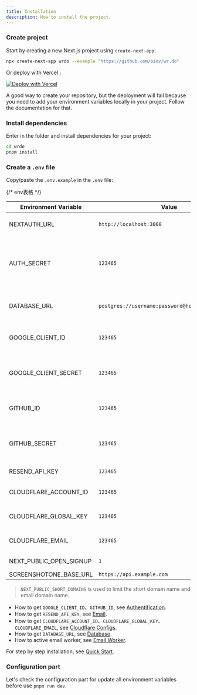 ```yaml
---
title: Installation
description: How to install the project.
---
```


<Steps>

### Create project

Start by creating a new Next.js project using `create-next-app`:

```bash
npx create-next-app wrdo --example "https://github.com/oiov/wr.do"
```

Or deploy with Vercel :

[![Deploy with Vercel](https://vercel.com/button)](https://vercel.com/new/clone?repository-url=https%3A%2F%2Fgithub.com%2Foiov%2Fwr.do)

<Callout type="warning" twClass="mt-4">
  A good way to create your repository, but the deployment will fail because you
  need to add your environment variables locally in your project. Follow the
  documentation for that.
</Callout>

### Install dependencies

Enter in the folder and install dependencies for your project:

```bash
cd wrdo
pnpm install
```

### Create a `.env` file

Copy/paste the `.env.example` in the `.env` file:

{/* env表格 */}

| Environment Variable | Value | Description |
|----------------------|-------|-------------|
| NEXTAUTH_URL | `http://localhost:3000` | The URL of the Next.js application. |
| AUTH_SECRET | `123465` | The secret used to encrypt tokens and email verification hashes. |
| DATABASE_URL | `postgres://username:password@host:port/database` | The path to the postgres database. |
| GOOGLE_CLIENT_ID | `123465` | The ID of the Google OAuth client. |
| GOOGLE_CLIENT_SECRET | `123465` | The secret of the Google OAuth client. |
| GITHUB_ID | `123465` | The ID of the GitHub OAuth client. |
| GITHUB_SECRET | `123465` | The secret of the GitHub OAuth client. |
| RESEND_API_KEY | `123465` | The API key for Resend. |
| CLOUDFLARE_ACCOUNT_ID | `123465` | The zone ID for Cloudflare. |
| CLOUDFLARE_GLOBAL_KEY | `123465` | The API key for Cloudflare. |
| CLOUDFLARE_EMAIL | `123465` | The email for Cloudflare. |
| NEXT_PUBLIC_OPEN_SIGNUP | `1` | Open signup. |
| SCREENSHOTONE_BASE_URL | `https://api.example.com` | pending |

> `NEXT_PUBLIC_SHORT_DOMAINS` is used to limit the short domain name and email domain name.

- How to get `GOOGLE_CLIENT_ID`、`GITHUB_ID`, see [Authentification](/docs/developer/authentification).
- How to get `RESEND_API_KEY`, see [Email](/docs/developer/email).
- How to get `CLOUDFLARE_ACCOUNT_ID`、`CLOUDFLARE_GLOBAL_KEY`、`CLOUDFLARE_EMAIL`, see [Cloudflare Configs](/docs/developer/cloudflare).
- How to get `DATABASE_URL`, see [Database](/docs/developer/database).
- How to active email worker, see [Email Worker](/docs/developer/cloudflare-email-worker).

For step by step installation, see [Quick Start](/docs/developer/quick-start).

### Configuration part

Let's check the configuration part for update all environment variables before use `pnpm run dev`.

</Steps>
